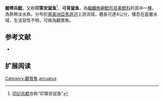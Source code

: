 {{Speciesbox
| name = 縱帶兵鯰
| image =  
| image_width = 250px
| image_caption = 
| status = NE
| status_system = IUCN3.1
| genus = Corydoras
| species = arcuatus
| authority = [[Elwin|Elwin]], 1938
| synonyms =  
}}

'''縱帶兵鯰'''，又称'''印第安鼠鱼'''<ref>[[印記兵鯰|印記兵鯰]]亦称“印第安鼠鱼”</ref>、'''弓背鼠鱼'''，為[[輻鰭魚綱|輻鰭魚綱]][[鯰形目|鯰形目]][[美鯰科|美鯰科]]的其中一[[種|種]]，為熱帶淡水魚。分布於[[南美洲|南美洲]][[亞馬遜河|亞馬遜河]]上游流域，體長可達4公分，棲息在底層水域，生活習性不明，可做為觀賞魚。

==参考文献==
<references />
*{{FishBase_species|genus=Corydoras|species=arcuatus|year=2014|month=11}}

== 扩展阅读 ==
{{refbegin}}
{{wikispecies-inline|Corydoras arcuatus|縱帶兵鯰}}
{{refend}}
{{Taxonbar|from=Q672523}}

[[Category:觀賞魚|Category:觀賞魚]]
[[Category:兵鯰屬|arcuatus]]